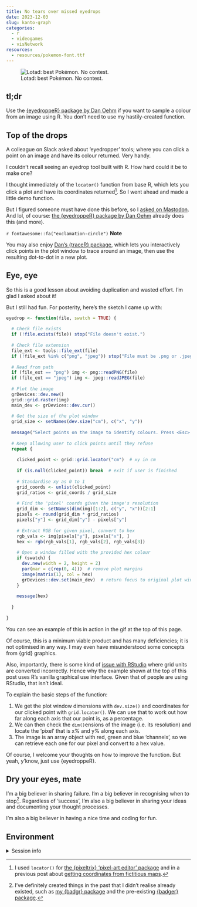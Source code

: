 ```yaml
---
title: No tears over missed eyedrops
date: 2023-12-03
slug: kanto-graph
categories:
  - r
  - videogames
  - visNetwork
resources: 
  - resources/pokemon-font.ttf
---
```


![Lotad: best Pokémon. No contest.](resources/eyedrop-lotad.gif){fig-alt="Screencast. An 'eyedrop' function in the R programming language is executed, with an image path as its only argument. An image of the Pokemon Lotad is plotted. Three points are clicked: a green, yellow and blue area. After each, the hex colour for that point is printed to the R console and a new plotting window opens that's filled with that colour."}

## tl;dr

Use the [{eyedroppeR} package by Dan Oehm](https://gradientdescending.com/select-colours-from-an-image-in-r-with-eyedropper/) if you want to sample a colour from an image using R. You don't need to use my hastily-created function.

## Top of the drops

A colleague on Slack asked about 'eyedropper' tools; where you can click a point on an image and have its colour returned. Very handy.

I couldn't recall seeing an eyedrop tool built with R. How hard could it be to make one?

I thought immediately of the `locator()` function from base R, which lets you click a plot and have its coordinates returned[^locator]. So I went ahead and made a little demo function.

But I figured someone must have done this before, so I [asked on Mastodon](https://fosstodon.org/@mattdray/111513532691302980). And lol, of course: [the {eyedroppeR} package by Dan Oehm](https://gradientdescending.com/select-colours-from-an-image-in-r-with-eyedropper/) already does this (and more).

<div class="tip"> 
`r fontawesome::fa("exclamation-circle")` <b>Note</b>

You may also enjoy [Dan's {traceR} package](https://github.com/doehm/traceR), which lets you interactively click points in the plot window to trace around an image, then use the resulting dot-to-dot in a new plot.

</div>

## Eye, eye

So this is a good lesson about avoiding duplication and wasted effort. I'm glad I asked about it!

But I still had fun. For posterity, here's the sketch I came up with:

```r
eyedrop <- function(file, swatch = TRUE) {
  
  # Check file exists
  if (!file.exists(file)) stop("File doesn't exist.")
  
  # Check file extension
  file_ext <- tools::file_ext(file)
  if (!file_ext %in% c("png", "jpeg")) stop("File must be .png or .jpeg.")
  
  # Read from path
  if (file_ext == "png") img <- png::readPNG(file)
  if (file_ext == "jpeg") img <- jpeg::readJPEG(file)
  
  # Plot the image
  grDevices::dev.new()
  grid::grid.raster(img)
  main_dev <- grDevices::dev.cur()
  
  # Get the size of the plot window
  grid_size <- setNames(dev.size("cm"), c("x", "y"))
  
  message("Select points on the image to identify colours. Press <Esc> to quit.")
  
  # Keep allowing user to click points until they refuse
  repeat {
    
    clicked_point <- grid::grid.locator("cm")  # xy in cm
    
    if (is.null(clicked_point)) break  # exit if user is finished
    
    # Standardise xy as 0 to 1
    grid_coords <- unlist(clicked_point)
    grid_ratios <- grid_coords / grid_size
    
    # Find the 'pixel' coords given the image's resolution
    grid_dim <- setNames(dim(img)[1:2], c("y", "x"))[2:1]
    pixels <- round(grid_dim * grid_ratios)
    pixels["y"] <- grid_dim["y"] - pixels["y"]
    
    # Extract RGB for given pixel, convert to hex
    rgb_vals <- img[pixels["y"], pixels["x"], ]
    hex <- rgb(rgb_vals[1], rgb_vals[2], rgb_vals[3])
    
    # Open a window filled with the provided hex colour
    if (swatch) {
      dev.new(width = 2, height = 2)
      par(mar = c(rep(0, 4)))  # remove plot margins
      image(matrix(1), col = hex)
      grDevices::dev.set(main_dev)  # return focus to original plot window
    }
    
    message(hex)
    
  }
  
}
```

You can see an example of this in action in the gif at the top of this page.

Of course, this is a minimum viable product and has many deficiencies; it is not optimised in any way. I may even have misunderstood some concepts from {grid} graphics. 

Also, importantly, there is some kind of [issue with RStudio](https://github.com/rstudio/rstudio/issues/8559) where grid units are converted incorrectly. Hence why the example shown at the top of this post uses R's vanilla graphical use interface. Given that <large percentage> of people are using RStudio, that isn't ideal.

To explain the basic steps of the function:

1. We get the plot window dimensions with `dev.size()` and coordinates for our clicked point with `grid.locator()`. We can use that to work out how far along each axis that our point is, as a percentage.
2. We can then check the `dim()`ensions of the image (i.e. its resolution) and locate the 'pixel' that is x% and y% along each axis.
3. The image is an array object with red, green and blue 'channels', so we can retrieve each one for our pixel and convert to a hex value.

Of course, I welcome your thoughts on how to improve the function. But yeah, y'know, just use {eyedroppeR}.

## Dry your eyes, mate

I'm a big believer in sharing failure. I'm a big believer in recognising when to stop[^dupe]. Regardless of 'success', I'm also a big believer in sharing your ideas and documenting your thought processes.

I'm also a big believer in having a nice time and coding for fun.

## Environment {.appendix}

<details><summary>Session info</summary>
```r
cat("Last rendered:", format(Sys.time(), usetz = TRUE)); sessionInfo()
```
</details>

[^locator]: I used `locator()` for [the {pixeltrix} 'pixel-art editor' package](https://github.com/matt-dray/pixeltrix) and in a previous post about [getting coordinates from fictitious maps](https://www.rostrum.blog/posts/2021-11-04-kanto-locator/).
[^dupe]: I've definitely created things in the past that I didn't realise already existed, such as [my {badgr} package](https://github.com/matt-dray/badgr/) and the pre-existing [{badger} package](https://github.com/GuangchuangYu/badger).